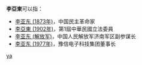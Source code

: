 '''李亞東'''可以指：
* [[李亚东_(1873年)|李亚东 (1873年)]]，中国民主革命家
* [[李亞東_(1902年)|李亞東 (1902年)]]，第1屆中華民國立法委員
* [[李亚东_(解放军)|李亚东 (解放军)]]，中国人民解放军济南军区副参谋长
* [[李亚东_(1977年)|李亚东 (1977年)]]，豫信电子科技集团董事长

{{disambig}}

[[Category:三字李姓人名消歧义|ya]]